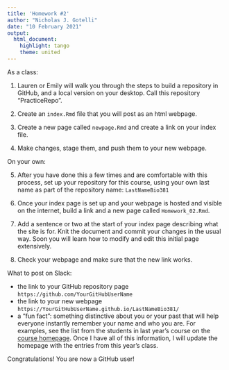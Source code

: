 ```yaml
---
title: 'Homework #2'
author: "Nicholas J. Gotelli"
date: "10 February 2021"
output: 
  html_document: 
    highlight: tango
    theme: united
---
```


As a class:  

1. Lauren or Emily will walk you through the steps to build a repository in GitHub, and a local version on your desktop. Call this repository "PracticeRepo".

2. Create an `index.Rmd` file that you will post as an html webpage.

3. Create a new page called `newpage.Rmd` and create a link on your index file.

4. Make changes, stage them, and push them to your new webpage.

On your own:  

5. After you have done this a few times and are comfortable with this process, set up your repository for this course, using your own last name as part of the repository name: `LastNameBio381`

6. Once your index page is set up and your webpage is hosted and visible on the internet, build a link and a new page called `Homework_02.Rmd`.

7. Add a sentence or two at the start of your index page describing what the site is for. Knit the document and commit your changes in the usual way. Soon you will learn how to modify and edit this initial page extensively.

8. Check your webpage and make sure that the new link works. 

What to post on Slack:

  - the link to your GitHub repository page `https://github.com/YourGitHubUserName`
  - the link to your new webpage `https://YourGitHubUserName.github.io/LastNameBio381/`
  - a "fun fact": something distinctive about you or your past that will help everyone instantly remember your name and who you are. For examples, see the list from the students in last year's course on the [course homepage](https://gotellilab.github.io/Bio381/). Once I have all of this information, I will update the homepage with the entries from this year's class.
  
Congratulations! You are now a GitHub user!




